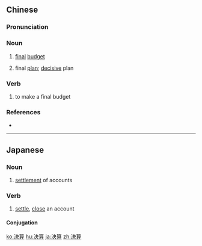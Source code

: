 ==Chinese==
{{zh-forms|s=决算}}

===Pronunciation===
{{zh-pron
|m=juésuàn
|c=kyut3 syun3
|mn=koat-soàn
|cat=n,v
}}

===Noun===
{{zh-noun}}

# [[final]] [[budget]]
# {{lb|zh|archaic}} final [[plan]]; [[decisive]] plan

===Verb===
{{zh-verb}}

# to make a final budget

===References===
* {{cite-book
|last=Luo
|first=Guanzhong
|authorlink=w:Luo Guanzhong
|coauthors=
|year=
|title=[[s:Romance of the Three Kingdoms/Chapter 1#19|Romance of the Three Kingdoms/Chapter 1]]
|language=Mandarin/English
|publisher=
|location=
}}

{{zh-cat|Advanced}}

----

==Japanese==
{{ja-kanjitab|けつ|k1=けっ|さん|yomi=o}}

===Noun===
{{ja-noun|けっさん}}

# [[settlement]] of accounts

===Verb===
{{ja-verb-suru|けっさん}}

# [[settle]], [[close]] an account

====Conjugation====
{{ja-suru|けっさん}}

[[ko:決算]]
[[hu:決算]]
[[ja:決算]]
[[zh:決算]]